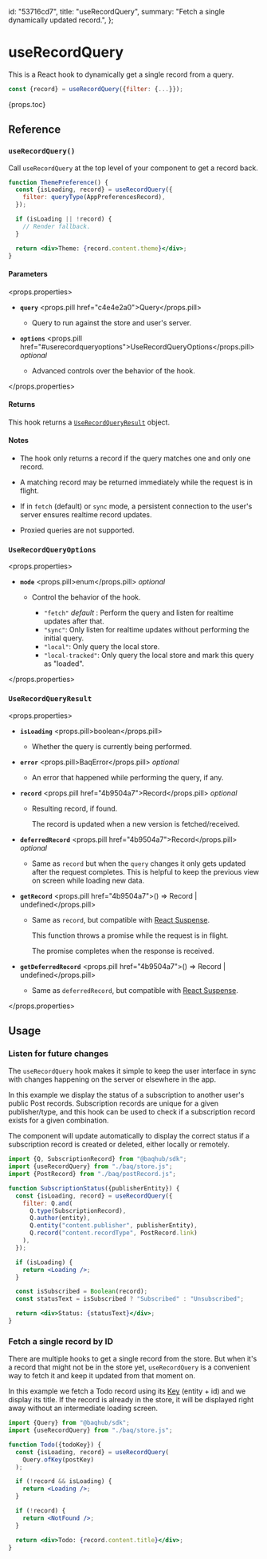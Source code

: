   id: "53716cd7",
  title: "useRecordQuery",
  summary: "Fetch a single dynamically updated record.",
};

# useRecordQuery

This is a React hook to dynamically get a single record from a query.

```jsx
const {record} = useRecordQuery({filter: {...}});
```

{props.toc}

## Reference

### `useRecordQuery()`

Call `useRecordQuery` at the top level of your component to get a record back.

```jsx
function ThemePreference() {
  const {isLoading, record} = useRecordQuery({
    filter: queryType(AppPreferencesRecord),
  });

  if (isLoading || !record) {
    // Render fallback.
  }

  return <div>Theme: {record.content.theme}</div>;
}
```

#### Parameters

<props.properties>

- **`query`** <props.pill href="c4e4e2a0">Query</props.pill>

  - Query to run against the store and user's server.

- **`options`** <props.pill href="#userecordqueryoptions">UseRecordQueryOptions</props.pill> _optional_

  - Advanced controls over the behavior of the hook.

</props.properties>

#### Returns

This hook returns a [`UseRecordQueryResult`](#userecordqueryresult) object.

#### Notes

- The hook only returns a record if the query matches one and only one record.

- A matching record may be returned immediately while the request is in flight.

- If in `fetch` (default) or `sync` mode, a persistent connection to the user's server ensures realtime record updates.

- Proxied queries are not supported.

### `UseRecordQueryOptions`

<props.properties>

- **`mode`** <props.pill>enum</props.pill> _optional_

  - Control the behavior of the hook.

    - `"fetch"` _default_ : Perform the query and listen for realtime updates after that.
    - `"sync"`: Only listen for realtime updates without performing the initial query.
    - `"local"`: Only query the local store.
    - `"local-tracked"`: Only query the local store and mark this query as "loaded".

</props.properties>

### `UseRecordQueryResult`

<props.properties>

- **`isLoading`** <props.pill>boolean</props.pill>

  - Whether the query is currently being performed.

- **`error`** <props.pill>BaqError</props.pill> _optional_

  - An error that happened while performing the query, if any.

- **`record`** <props.pill href="4b9504a7">Record</props.pill> _optional_

  - Resulting record, if found.

    The record is updated when a new version is fetched/received.

- **`deferredRecord`** <props.pill href="4b9504a7">Record</props.pill> _optional_

  - Same as `record` but when the `query` changes it only gets updated after the request completes. This is helpful to keep the previous view on screen while loading new data.

- **`getRecord`** <props.pill href="4b9504a7">() => Record | undefined</props.pill>

  - Same as `record`, but compatible with [React Suspense](https://react.dev/reference/react/Suspense).

    This function throws a promise while the request is in flight.

    The promise completes when the response is received.

- **`getDeferredRecord`** <props.pill href="4b9504a7">() => Record | undefined</props.pill>

  - Same as `deferredRecord`, but compatible with [React Suspense](https://react.dev/reference/react/Suspense).

</props.properties>

## Usage

### Listen for future changes

The `useRecordQuery` hook makes it simple to keep the user interface in sync with changes happening on the server or elsewhere in the app.

In this example we display the status of a subscription to another user's public Post records. Subscription records are unique for a given publisher/type, and this hook can be used to check if a subscription record exists for a given combination.

The component will update automatically to display the correct status if a subscription record is created or deleted, either locally or remotely.

```jsx
import {Q, SubscriptionRecord} from "@baqhub/sdk";
import {useRecordQuery} from "./baq/store.js";
import {PostRecord} from "./baq/postRecord.js";

function SubscriptionStatus({publisherEntity}) {
  const {isLoading, record} = useRecordQuery({
    filter: Q.and(
      Q.type(SubscriptionRecord),
      Q.author(entity),
      Q.entity("content.publisher", publisherEntity),
      Q.record("content.recordType", PostRecord.link)
    ),
  });

  if (isLoading) {
    return <Loading />;
  }

  const isSubscribed = Boolean(record);
  const statusText = isSubscribed ? "Subscribed" : "Unsubscribed";

  return <div>Status: {statusText}</div>;
}
```

### Fetch a single record by ID

There are multiple hooks to get a single record from the store. But when it's a record that might not be in the store yet, `useRecordQuery` is a convenient way to fetch it and keep it updated from that moment on.

In this example we fetch a Todo record using its [Key](4b9504a7#recordkey) (entity + id) and we display its title. If the record is already in the store, it will be displayed right away without an intermediate loading screen.

```jsx
import {Query} from "@baqhub/sdk";
import {useRecordQuery} from "./baq/store.js";

function Todo({todoKey}) {
  const {isLoading, record} = useRecordQuery(
    Query.ofKey(postKey)
  );

  if (!record && isLoading) {
    return <Loading />;
  }

  if (!record) {
    return <NotFound />;
  }

  return <div>Todo: {record.content.title}</div>;
}
```
